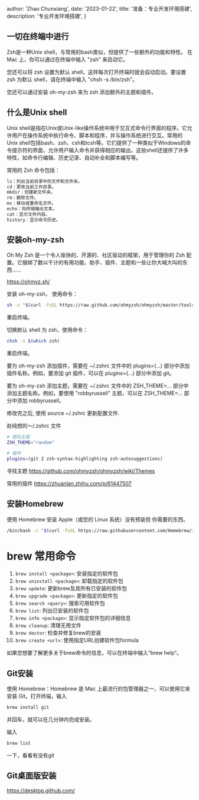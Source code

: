 
  author: 'Zhao Chunxiang',
  date: '2023-01-22',
  title: '准备：专业开发环境搭建',
  description: '专业开发环境搭建',
}


## **一切在终端中进行**
Zsh是一种Unix shell，与常用的bash类似，但提供了一些额外的功能和特性。
在 Mac 上，你可以通过在终端中输入 "zsh" 来启动它。

您还可以将 zsh 设置为默认 shell，这样每次打开终端时就会自动启动。要设置 zsh 为默认 shell，请在终端中输入 "chsh -s /bin/zsh"。

您还可以通过安装 oh-my-zsh 来为 zsh 添加额外的主题和插件。

## **什么是Unix shell**
Unix shell是指在Unix或Unix-like操作系统中用于交互式命令行界面的程序。它允许用户在操作系统中执行命令、脚本和程序，并与操作系统进行交互。常用的Unix shell包括bash、zsh、csh和tcsh等。它们提供了一种类似于Windows的命令提示符的界面，允许用户输入命令并获得相应的输出。这些shell还提供了许多特性，如命令行编辑、历史记录、自动补全和脚本编写等。

常用的 Zsh 命令包括：

```bash
ls：列出当前目录中的文件和文件夹。
cd：更改当前工作目录。
mkdir：创建新文件夹。
rm：删除文件。
mv：移动或重命名文件。
echo：向终端输出文本。
cat：显示文件内容。
history：显示命令历史。
```

## **安装oh-my-zsh**
Oh My Zsh 是一个令人愉快的、开源的、社区驱动的框架，用于管理你的 Zsh 配置。它捆绑了数以千计的有用功能、助手、插件、主题和一些让你大喊大叫的东西……

https://ohmyz.sh/


安装 oh-my-zsh，
使用命令：
```bash
sh -c "$(curl -fsSL https://raw.github.com/ohmyzsh/ohmyzsh/master/tools/install.sh)"
```
重启终端。

切换默认 shell 为 zsh，使用命令：
```bash
chsh -s $(which zsh)
```

重启终端。

要为 oh-my-zsh 添加插件，需要在 ~/.zshrc 文件中的 plugins=(...) 部分中添加插件名称。例如，要添加 git 插件，可以在 plugins=(...) 部分中添加 git。

要为 oh-my-zsh 添加主题，需要在 ~/.zshrc 文件中的 ZSH_THEME=... 部分中添加主题名称。例如，要使用 "robbyrussell" 主题，可以在 ZSH_THEME=... 部分中添加 robbyrussell。

修改完之后, 使用 source ~/.zshrc 更新配置文件.

赵纯想的～/.zshrc 文件

```bash
# 随机主题
ZSH_THEME="random"

# 插件
plugins=(git Z zsh-syntax-highlighting zsh-autosuggestions)
```

寻找主题
https://github.com/ohmyzsh/ohmyzsh/wiki/Themes

常用的插件
https://zhuanlan.zhihu.com/p/61447507


## **安装Homebrew**


使用 Homebrew 安装 Apple（或您的 Linux 系统）没有预装但 你需要的东西。

```bash
/bin/bash -c "$(curl -fsSL https://raw.githubusercontent.com/Homebrew/install/main/install.sh)"
```

# brew 常用命令

1. `brew install <package>`: 安装指定的软件包
2. `brew uninstall <package>`: 卸载指定的软件包
3. `brew update`: 更新brew及其所有已安装的软件包
4. `brew upgrade <package>`: 更新指定的软件包
5. `brew search <query>`: 搜索可用软件包
6. `brew list`: 列出已安装的软件包
7. `brew info <package>`: 显示指定软件包的详细信息
8. `brew cleanup`: 清理无用文件
9. `brew doctor`: 检查并修复brew的安装
10. `brew create <url>`: 使用指定URL创建软件包formula

如果您想要了解更多关于brew命令的信息，可以在终端中输入“brew help”。


## **Git安装**

使用 Homebrew：Homebrew 是 Mac 上最流行的包管理器之一，可以使用它来安装 Git。打开终端，输入 
```bash
brew install git 
```
并回车，就可以在几分钟内完成安装。

输入
```bash
brew list
```
一下，看看有没有git


##  **Git桌面版安装**

https://desktop.github.com/